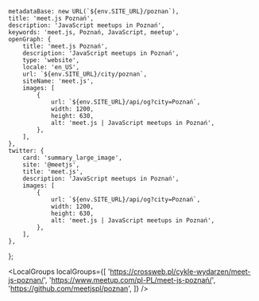 
	metadataBase: new URL(`${env.SITE_URL}/poznan`),
	title: 'meet.js Poznań',
	description: 'JavaScript meetups in Poznań',
	keywords: 'meet.js, Poznań, JavaScript, meetup',
	openGraph: {
		title: 'meet.js Poznań',
		description: 'JavaScript meetups in Poznań',
		type: 'website',
		locale: 'en_US',
		url: `${env.SITE_URL}/city/poznan`,
		siteName: 'meet.js',
		images: [
			{
				url: `${env.SITE_URL}/api/og?city=Poznań`,
				width: 1200,
				height: 630,
				alt: 'meet.js | JavaScript meetups in Poznań',
			},
		],
	},
	twitter: {
		card: 'summary_large_image',
		site: '@meetjs',
		title: 'meet.js',
		description: 'JavaScript meetups in Poznań',
		images: [
			{
				url: `${env.SITE_URL}/api/og?city=Poznań`,
				width: 1200,
				height: 630,
				alt: 'meet.js | JavaScript meetups in Poznań',
			},
		],
	},
};

<CityBanner city="Poznań" background="city/poznan.jpeg" />

<LocalGroups
	localGroups={[
		'https://crossweb.pl/cykle-wydarzen/meet-js-poznan/',
		'https://www.meetup.com/pl-PL/meet-js-poznań/',
		'https://github.com/meetjspl/poznan',
	]}
/>

<FAQ questions={PoznanFAQ} />

<Organizers city="Poznań" organizers={PoznanOrganizers} />

<CityEmail email="poznan@meetjs.pl" />
